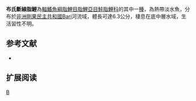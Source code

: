 {{Speciesbox 
| genus = Phenacogrammus
| species = bleheri
| status = DD
| status_system = IUCN3.1
| authority =  [[Géry|Géry]], 1995
| synonyms = 
}}
'''布氏斷線脂鯉'''為[[輻鰭魚綱|輻鰭魚綱]][[脂鯉目|脂鯉目]][[脂鯉亞目|脂鯉亞目]][[鮭脂鯉科|鮭脂鯉科]]的其中一[[種|種]]，為熱帶淡水魚，分布於[[非洲|非洲]][[剛果民主共和國|剛果民主共和國]]Bari河流域，體長可達6.3公分，棲息在底中層水域，生活習性不明。

==参考文献==
{{refbegin}}
*{{FishBase_species|genus=Phenacogrammus|species=bleheri|year=2014|month=1}}
{{refend}}

== 扩展阅读 ==
{{refbegin}}
{{wikispecies-inline|Phenacogrammus bleheri|布氏斷線脂鯉}}
{{refend}}

{{Taxonbar|from=Q5698995}}

[[Category:斷線脂鯉屬|B]]


{{魚類小作品}}